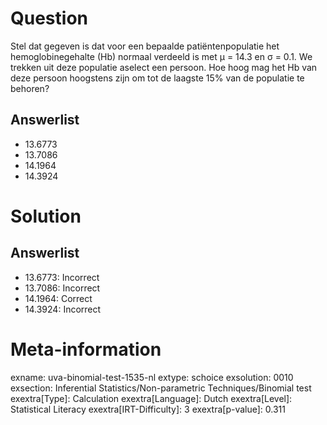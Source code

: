 Question
========

Stel dat gegeven is dat voor een bepaalde patiëntenpopulatie het
hemoglobinegehalte (Hb) normaal verdeeld is met μ = 14.3 en σ = 0.1. We
trekken uit deze populatie aselect een persoon. Hoe hoog mag het Hb van
deze persoon hoogstens zijn om tot de laagste 15% van de populatie te
behoren?

Answerlist
----------

* 13.6773
* 13.7086
* 14.1964
* 14.3924

Solution
========

Answerlist
----------

* 13.6773: Incorrect
* 13.7086: Incorrect
* 14.1964: Correct
* 14.3924: Incorrect

Meta-information
================
exname: uva-binomial-test-1535-nl
extype: schoice
exsolution: 0010
exsection: Inferential Statistics/Non-parametric Techniques/Binomial test
exextra[Type]: Calculation
exextra[Language]: Dutch
exextra[Level]: Statistical Literacy
exextra[IRT-Difficulty]: 3
exextra[p-value]: 0.311
